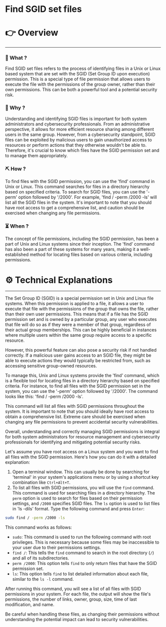 # Find SGID set files


# 👉 Overview

---

### 👀 What ?

Find SGID set files refers to the process of identifying files in a Unix or Linux based system that are set with the SGID (Set Group ID upon execution) permission. This is a special type of file permission that allows users to execute the file with the permissions of the group owner, rather than their own permissions. This can be both a powerful tool and a potential security risk.


### 🧐 Why ?

Understanding and identifying SGID files is important for both system administrators and cybersecurity professionals. From an administrative perspective, it allows for more efficient resource sharing among different users in the same group. However, from a cybersecurity standpoint, SGID files can be exploited by malicious users to gain unauthorized access to resources or perform actions that they otherwise wouldn't be able to. Therefore, it's crucial to know which files have the SGID permission set and to manage them appropriately.


### ⛏️ How ?

To find files with the SGID permission, you can use the 'find' command in Unix or Linux. This command searches for files in a directory hierarchy based on specified criteria. To search for SGID files, you can use the '-perm' option followed by '/2000'. For example, 'find / -perm /2000 -ls' will list all the SGID files in the system. It's important to note that you should have root access to get a comprehensive list, and caution should be exercised when changing any file permissions.


### ⏳ When ?

The concept of file permissions, including the SGID permission, has been a part of Unix and Linux systems since their inception. The 'find' command has also been a part of these systems for many years, making it a well-established method for locating files based on various criteria, including permissions.


# ⚙️ Technical Explanations

---

The Set Group ID (SGID) is a special permission set in Unix and Linux file systems. When this permission is applied to a file, it allows a user to execute that file with the permissions of the group that owns the file, rather than their own user permissions. This means that if a file has the SGID permission set and is owned by a particular group, any user who executes that file will do so as if they were a member of that group, regardless of their actual group memberships. This can be highly beneficial in instances where multiple users within the same group require access to a specific resource.

However, this powerful feature can also pose a security risk if not handled correctly. If a malicious user gains access to an SGID file, they might be able to execute actions they would typically be restricted from, such as accessing sensitive group-owned resources.

To manage this, Unix and Linux systems provide the 'find' command, which is a flexible tool for locating files in a directory hierarchy based on specified criteria. For instance, to find all files with the SGID permission set in the system, you can use the '-perm' option followed by '/2000'. The command looks like this: 'find / -perm /2000 -ls'.

This command will list all files with SGID permissions throughout the system. It is important to note that you should ideally have root access to obtain a comprehensive list. Extreme care should be exercised when changing any file permissions to prevent accidental security vulnerabilities.

Overall, understanding and correctly managing SGID permissions is integral for both system administrators for resource management and cybersecurity professionals for identifying and mitigating potential security risks.

Let's assume you have root access on a Linux system and you want to find all files with the SGID permission. Here's how you can do it with a detailed explanation:

1. Open a terminal window. This can usually be done by searching for 'terminal' in your system's applications menu or by using a shortcut key combination like `Ctrl+Alt+T`.
2. To list all files with SGID permissions, you will use the `find` command. This command is used for searching files in a directory hierarchy. The `perm` option is used to search for files based on their permission settings, and `/2000` specifies SGID files. The `ls` option is used to list files in 'ls -dils' format. Type the following command and press `Enter`:

```bash
sudo find / -perm /2000 -ls

```

This command works as follows:

- `sudo`: This command is used to run the following command with root privileges. This is necessary because some files may be inaccessible to your user due to their permissions settings.
- `find /`: This tells the `find` command to search in the root directory (`/`) and all of its subdirectories.
- `perm /2000`: This option tells `find` to only return files that have the SGID permission set.
- `ls`: This option tells `find` to list detailed information about each file, similar to the `ls -l` command.

After running this command, you will see a list of all files with SGID permissions in your system. For each file, the output will show the file's permissions, the number of links, owner, group, size, time of last modification, and name.

Be careful when handling these files, as changing their permissions without understanding the potential impact can lead to security vulnerabilities.
